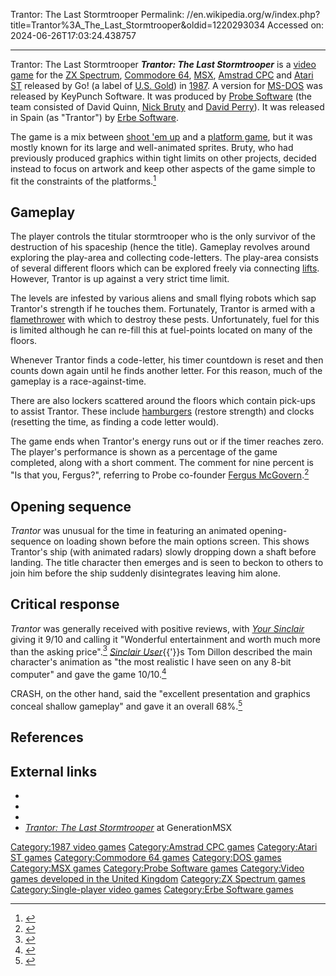 Trantor: The Last Stormtrooper
Permalink: //en.wikipedia.org/w/index.php?title=Trantor%3A_The_Last_Stormtrooper&oldid=1220293034
Accessed on: 2024-06-26T17:03:24.438757



------
Trantor: The Last Stormtrooper
{{About|the video game|the planet in Isaac Asimov's books|Trantor}}
{{Infobox video game
|title = Trantor: The Last Stormtrooper
|image =   Trantor cover art.jpg
|developer = [[Probe Entertainment|Probe Software]]
|publisher = [[Go! (game publisher)|Go!]]
|designer =
|engine =
|released = [[1987 in video gaming|1987]]
|genre = [[Shoot 'em up]], [[platform game]]
|modes = [[Single player]]
|platforms = [[ZX Spectrum]], [[Commodore 64]], [[Amstrad CPC]], [[Atari ST]], [[DOS]], [[MSX]]
}}
'''''Trantor: The Last Stormtrooper''''' is a [[video game]] for the [[ZX Spectrum]], [[Commodore 64]], [[MSX]], [[Amstrad CPC]] and [[Atari ST]] released by Go! (a label of [[U.S. Gold]]) in [[1987 in video gaming|1987]]. A version for [[MS-DOS]] was released by KeyPunch Software. It was produced by [[Probe Entertainment|Probe Software]] (the team consisted of David Quinn, [[Nick Bruty]] and [[David Perry (game developer)|David Perry]]). It was released in Spain (as "Trantor") by [[Erbe Software]].

The game is a mix between [[shoot 'em up]] and a [[platform game]], but it was mostly known for its large and well-animated sprites.  Bruty, who had previously produced graphics within tight limits on other projects, decided instead to focus on artwork and keep other aspects of the game simple to fit the constraints of the platforms.<ref>{{Cite web|url=https://www.retrogamer.net/retro_games80/the-making-of-trantor-the-last-stormtrooper/|title=The Making Of Trantor: The Last Stormtrooper|last=Jones|first=Darran|date=2 January 2017|website=www.retrogamer.net|publisher=Future Publishing Limited|language=en-US|access-date=2019-03-06|quote=As Trantor was my first design, I thought: ‘Screw it. I’m going to blow the entire memory on art and keep the game simple.’}}</ref>

==Gameplay==
<!-- Deleted image removed: [[image:Trantor game.GIF|thumb|left|ZX Spectrum version|{{deletable image-caption|1=Saturday, 2 May 2009}}]] -->
The player controls the titular stormtrooper who is the only survivor of the destruction of his spaceship (hence the title). Gameplay revolves around exploring the play-area and collecting code-letters. The play-area consists of several different floors which can be explored freely via connecting [[elevator|lifts]]. However, Trantor is up against a very strict time limit.

The levels are infested by various aliens and small flying robots which sap Trantor's strength if he touches them. Fortunately, Trantor is armed with a [[flamethrower]] with which to destroy these pests. Unfortunately, fuel for this is limited although he can re-fill this at fuel-points located on many of the floors.

Whenever Trantor finds a code-letter, his timer countdown is reset and then counts down again until he finds another letter. For this reason, much of the gameplay is a race-against-time.

There are also lockers scattered around the floors which contain pick-ups to assist Trantor. These include [[hamburger]]s (restore strength) and clocks (resetting the time, as finding a code letter would).

The game ends when Trantor's energy runs out or if the timer reaches zero.  The player's performance is shown as a percentage of the game completed, along with a short comment. The comment for nine percent is "Is that you, Fergus?", referring to Probe co-founder [[Fergus McGovern]].<ref>{{Cite web|url=https://issuu.com/michelfranca/docs/retro_gamer____138/33|title=Retro gamer №138|website=Issuu|language=en|access-date=2019-03-06}}</ref>

==Opening sequence==

''Trantor'' was unusual for the time in featuring an animated opening-sequence on loading shown before the main options screen. This shows Trantor's ship (with animated radars) slowly dropping down a shaft before landing. The title character then emerges and is seen to beckon to others to join him before the ship suddenly disintegrates leaving him alone.

==Critical response==
{{Video game reviews
| award1Pub = ''Sinclair User''
| award1 = SU Classic
| award2Pub = ''Your Sinclair''
| award2 = Megagame
}}
''Trantor'' was generally received with positive reviews, with ''[[Your Sinclair]]'' giving it 9/10 and calling it "Wonderful entertainment and worth much more than the asking price".<ref>{{Cite journal|last=South|first=Phil|date=December 1987|title=Screen Shots: Trantor|url=https://archive.org/details/your-sinclair-24/page/n41|journal=Your Sinclair|issue=24|pages=42}}</ref> ''[[Sinclair User]]''{{'}}s Tom Dillon described the main character's animation as "the most realistic I have seen on any 8-bit computer" and gave the game 10/10.<ref>{{Cite news|url=https://archive.org/details/sinclair-user-magazine-069/page/n103|title=Arcade review: Trantor the last stormtrooper|last=Dillon|first=Tom|date=December 1987|work=[[Sinclair User]]|access-date=6 March 2019}}</ref>

CRASH, on the other hand, said the "excellent presentation and graphics conceal shallow gameplay" and gave it an overall 68%.<ref>{{Cite web|url=http://live.worldofspectrum.org/infoseek/magazines/crash/46|title=World of Spectrum - Crash-46|website=World of Spectrum|access-date=2019-03-06}}</ref>

== References ==
{{Reflist}}

== External links ==
*{{WoS game|id=0005385}}
*{{Lemon64 game|id=2702}}
*{{moby game|id=/trantor-the-last-stormtrooper|name=''Trantor: The Last Stormtrooper''}}
*[http://www.generation-msx.nl/msxdb/softwareinfo/2700 ''Trantor: The Last Stormtrooper'']  at GenerationMSX

{{Probe Software}}
{{Authority control}}

[[Category:1987 video games]]
[[Category:Amstrad CPC games]]
[[Category:Atari ST games]]
[[Category:Commodore 64 games]]
[[Category:DOS games]]
[[Category:MSX games]]
[[Category:Probe Software games]]
[[Category:Video games developed in the United Kingdom]]
[[Category:ZX Spectrum games]]
[[Category:Single-player video games]]
[[Category:Erbe Software games]]
